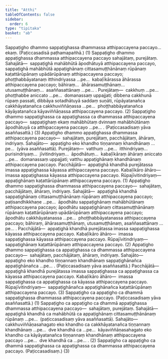 ```yaml
---
title: "Atthi"
tableOfContents: false
sidebar:
  order: 6
type: "tipitaka"
basket: "ab"
---
```



<DynamicBreadcrumb />

<Division number="83">

<Paragraph number="728">
Sappaṭigho dhammo sappaṭighassa dhammassa atthipaccayena paccayo…  ekaṃ. (Paṭiccasadisā paṭhamapañhā.) (1)
</Paragraph>

<Paragraph number="729">
Sappaṭigho dhammo appaṭighassa dhammassa atthipaccayena paccayo sahajātaṃ, purejātaṃ. <Emphasis>Sahajātā</Emphasis>—  sappaṭighā mahābhūtā āpodhātuyā atthipaccayena paccayo, sappaṭighā mahābhūtā appaṭighānaṃ cittasamuṭṭhānānaṃ rūpānaṃ kaṭattārūpānaṃ upādārūpānaṃ atthipaccayena paccayo; phoṭṭhabbāyatanaṃ itthindriyassa …pe…  kabaḷīkārassa āhārassa atthipaccayena paccayo; bāhiraṃ…  āhārasamuṭṭhānaṃ…  utusamuṭṭhānaṃ…  asaññasattānaṃ …pe… . <Emphasis>Purejātaṃ</Emphasis>—  cakkhuṃ …pe…  phoṭṭhabbe aniccato …pe…  domanassaṃ uppajjati; dibbena cakkhunā rūpaṃ passati, dibbāya sotadhātuyā saddaṃ suṇāti, rūpāyatanañca cakkhāyatanañca cakkhuviññāṇassa …pe…  phoṭṭhabbāyatanañca kāyāyatanañca kāyaviññāṇassa atthipaccayena paccayo. (2)
</Paragraph>

<Paragraph number="730">
Sappaṭigho dhammo sappaṭighassa ca appaṭighassa ca dhammassa atthipaccayena paccayo—  sappaṭighaṃ ekaṃ mahābhūtaṃ dvinnaṃ mahābhūtānaṃ āpodhātuyā ca atthipaccayena paccayo …pe… . (Paṭiccasadisaṃ yāva asaññasattā.) (3)
</Paragraph>

</Division>
<Division number="84">

<Paragraph number="731">
Appaṭigho dhammo appaṭighassa dhammassa atthipaccayena paccayo—  sahajātaṃ, purejātaṃ, pacchājātaṃ, āhāraṃ, indriyaṃ. <Emphasis>Sahajāto</Emphasis>—  appaṭigho eko khandho tiṇṇannaṃ khandhānaṃ …pe…  (yāva asaññasattā). <Emphasis>Purejātaṃ</Emphasis>—  vatthuṃ …pe…  itthindriyaṃ…  purisindriyaṃ…  jīvitindriyaṃ…  āpodhātuṃ…  kabaḷīkāraṃ āhāraṃ aniccato …pe…  domanassaṃ uppajjati; vatthu appaṭighānaṃ khandhānaṃ atthipaccayena paccayo. <Emphasis>Pacchājātā</Emphasis>—  appaṭighā khandhā purejātassa imassa appaṭighassa kāyassa atthipaccayena paccayo. <Emphasis>Kabaḷīkāro āhāro</Emphasis>—  imassa appaṭighassa kāyassa atthipaccayena paccayo. <Emphasis>Rūpajīvitindriyaṃ</Emphasis>—  appaṭighānaṃ kaṭattārūpānaṃ atthipaccayena paccayo. (1)
</Paragraph>

<Paragraph number="732">
Appaṭigho dhammo sappaṭighassa dhammassa atthipaccayena paccayo—  sahajātaṃ, pacchājātaṃ, āhāraṃ, indriyaṃ. <Emphasis>Sahajātā</Emphasis>—  appaṭighā khandhā sappaṭighānaṃ cittasamuṭṭhānānaṃ rūpānaṃ atthipaccayena paccayo; paṭisandhikkhaṇe …pe…  āpodhātu sappaṭighānaṃ mahābhūtānaṃ atthipaccayena paccayo; āpodhātu sappaṭighānaṃ cittasamuṭṭhānānaṃ rūpānaṃ kaṭattārūpānaṃ upādārūpānaṃ atthipaccayena paccayo; āpodhātu cakkhāyatanassa …pe…  phoṭṭhabbāyatanassa atthipaccayena paccayo; bāhiraṃ, āhārasamuṭṭhānaṃ, utusamuṭṭhānaṃ, asaññasattānaṃ …pe… . <Emphasis>Pacchājātā</Emphasis>—  appaṭighā khandhā purejātassa imassa sappaṭighassa kāyassa atthipaccayena paccayo. <Emphasis>Kabaḷīkāro āhāro</Emphasis>—  imassa sappaṭighassa kāyassa atthipaccayena paccayo. <Emphasis>Rūpajīvitindriyaṃ</Emphasis>—  sappaṭighānaṃ kaṭattārūpānaṃ atthipaccayena paccayo. (2)
</Paragraph>

<Paragraph number="733">
Appaṭigho dhammo sappaṭighassa ca appaṭighassa ca dhammassa atthipaccayena paccayo—  sahajātaṃ, pacchājātaṃ, āhāraṃ, indriyaṃ. <Emphasis>Sahajāto</Emphasis>—  appaṭigho eko khandho tiṇṇannaṃ khandhānaṃ sappaṭighānañca appaṭighānañca …pe… . (Paṭiccasadisaṃ yāva asaññasattā.) <Emphasis>Pacchājātā</Emphasis>—  appaṭighā khandhā purejātassa imassa sappaṭighassa ca appaṭighassa ca kāyassa atthipaccayena paccayo. <Emphasis>Kabaḷīkāro āhāro</Emphasis>—  imassa sappaṭighassa ca appaṭighassa ca kāyassa atthipaccayena paccayo. <Emphasis>Rūpajīvitindriyaṃ</Emphasis>—  sappaṭighānañca appaṭighānañca kaṭattārūpānaṃ atthipaccayena paccayo. (3)
</Paragraph>

</Division>
<Division number="85">

<Paragraph number="734">
Sappaṭigho ca appaṭigho ca dhammā sappaṭighassa dhammassa atthipaccayena paccayo. (Paṭiccasadisaṃ yāva asaññasattā.) (1)
</Paragraph>

<Paragraph number="735">
Sappaṭigho ca appaṭigho ca dhammā appaṭighassa dhammassa atthipaccayena paccayo—  sahajātaṃ, purejātaṃ. <Emphasis>Sahajātā</Emphasis>—  appaṭighā khandhā ca mahābhūtā ca appaṭighānaṃ cittasamuṭṭhānānaṃ rūpānaṃ …pe…  (paṭiccasadisaṃ yāva asaññasattā). <Emphasis>Sahajāto</Emphasis>—  cakkhuviññāṇasahagato eko khandho ca cakkhāyatanañca tiṇṇannaṃ khandhānaṃ …pe…  dve khandhā ca …pe…  kāyaviññāṇasahagato eko khandho ca kāyāyatanañca tiṇṇannaṃ khandhānaṃ atthipaccayena paccayo …pe…  dve khandhā ca …pe… . (2)
</Paragraph>

<Paragraph number="736">
Sappaṭigho ca appaṭigho ca dhammā sappaṭighassa ca appaṭighassa ca dhammassa atthipaccayena paccayo. (Paṭiccasadisaṃ.) (3)
</Paragraph>
</Division>